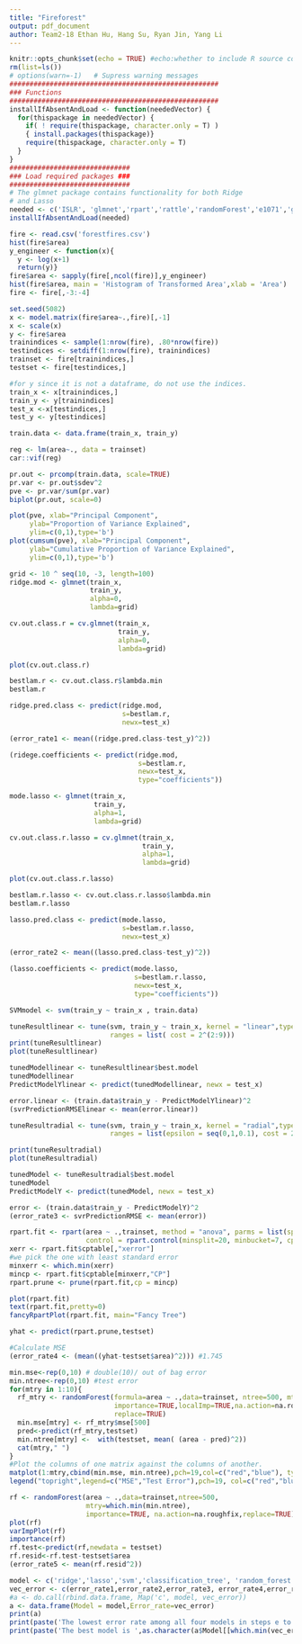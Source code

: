 ---
title: "Fireforest"
output: pdf_document
author: Team2-18 Ethan Hu, Hang Su, Ryan Jin, Yang Li
---

```{r setup, include=FALSE}
knitr::opts_chunk$set(echo = TRUE) #echo:whether to include R source code in the output file
rm(list=ls())
# options(warn=-1)   # Supress warning messages
####################################################
### Functions
####################################################
installIfAbsentAndLoad <- function(neededVector) {
  for(thispackage in neededVector) {
    if( ! require(thispackage, character.only = T) )
    { install.packages(thispackage)}
    require(thispackage, character.only = T)
  }
}
##############################
### Load required packages ###
##############################
# The glmnet package contains functionality for both Ridge
# and Lasso
needed <- c('ISLR', 'glmnet','rpart','rattle','randomForest','e1071','gbm','tidyverse', 'cluster','factoextra','gridExtra','ggplot2')  
installIfAbsentAndLoad(needed)
```
```{r load data and pretreat it, echo=TRUE}
fire <- read.csv('forestfires.csv')
hist(fire$area)
y_engineer <- function(x){
  y <- log(x+1)
  return(y)}
fire$area <- sapply(fire[,ncol(fire)],y_engineer)
hist(fire$area, main = 'Histogram of Transformed Area',xlab = 'Area')
fire <- fire[,-3:-4]
```
```{r data partition}
set.seed(5082)
x <- model.matrix(fire$area~.,fire)[,-1]
x <- scale(x)
y <- fire$area
trainindices <- sample(1:nrow(fire), .80*nrow(fire))
testindices <- setdiff(1:nrow(fire), trainindices)   
trainset <- fire[trainindices,]
testset <- fire[testindices,]

#for y since it is not a dataframe, do not use the indices.
train_x <- x[trainindices,]
train_y <- y[trainindices]
test_x <-x[testindices,]
test_y <- y[testindices]

train.data <- data.frame(train_x, train_y)

```
```{r VIF}
reg <- lm(area~., data = trainset)
car::vif(reg)
```

```{r Unsupervised Learning}
pr.out <- prcomp(train.data, scale=TRUE)
pr.var <- pr.out$sdev^2
pve <- pr.var/sum(pr.var)
biplot(pr.out, scale=0)

plot(pve, xlab="Principal Component", 
     ylab="Proportion of Variance Explained", 
     ylim=c(0,1),type='b')
plot(cumsum(pve), xlab="Principal Component", 
     ylab="Cumulative Proportion of Variance Explained", 
     ylim=c(0,1),type='b')
```

```{r Lasso Ridge}
grid <- 10 ^ seq(10, -3, length=100)
ridge.mod <- glmnet(train_x, 
                    train_y, 
                    alpha=0, 
                    lambda=grid)

cv.out.class.r = cv.glmnet(train_x, 
                           train_y,
                           alpha=0, 
                           lambda=grid)

plot(cv.out.class.r)

bestlam.r <- cv.out.class.r$lambda.min
bestlam.r

ridge.pred.class <- predict(ridge.mod, 
                            s=bestlam.r, 
                            newx=test_x)

(error_rate1 <- mean((ridge.pred.class-test_y)^2))

(ridege.coefficients <- predict(ridge.mod, 
                                s=bestlam.r, 
                                newx=test_x,
                                type="coefficients"))

mode.lasso <- glmnet(train_x, 
                     train_y, 
                     alpha=1, 
                     lambda=grid)

cv.out.class.r.lasso = cv.glmnet(train_x, 
                                 train_y,
                                 alpha=1, 
                                 lambda=grid)

plot(cv.out.class.r.lasso)

bestlam.r.lasso <- cv.out.class.r.lasso$lambda.min
bestlam.r.lasso

lasso.pred.class <- predict(mode.lasso, 
                            s=bestlam.r.lasso, 
                            newx=test_x)

(error_rate2 <- mean((lasso.pred.class-test_y)^2))

(lasso.coefficients <- predict(mode.lasso, 
                               s=bestlam.r.lasso, 
                               newx=test_x,
                               type="coefficients"))
```

```{r SVM, warning=FALSE}
SVMmodel <- svm(train_y ~ train_x , train.data)

tuneResultlinear <- tune(svm, train_y ~ train_x, kernel = "linear",type = "eps-regression",
                         ranges = list( cost = 2^(2:9)))
print(tuneResultlinear)
plot(tuneResultlinear)

tunedModellinear <- tuneResultlinear$best.model
tunedModellinear
PredictModelYlinear <- predict(tunedModellinear, newx = test_x)

error.linear <- (train.data$train_y - PredictModelYlinear)^2
(svrPredictionRMSElinear <- mean(error.linear))

tuneResultradial <- tune(svm, train_y ~ train_x, kernel = "radial",type = "eps-regression",
                         ranges = list(epsilon = seq(0,1,0.1), cost = 2^(2:9)))

print(tuneResultradial)
plot(tuneResultradial)

tunedModel <- tuneResultradial$best.model
tunedModel
PredictModelY <- predict(tunedModel, newx = test_x)

error <- (train.data$train_y - PredictModelY)^2
(error_rate3 <- svrPredictionRMSE <- mean(error))
```

```{r regression tree}
rpart.fit <- rpart(area ~ .,trainset, method = "anova", parms = list(split = "information"), 
                   control = rpart.control(minsplit=20, minbucket=7, cp=0.01))
xerr <- rpart.fit$cptable[,"xerror"]
#we pick the one with least standard error
minxerr <- which.min(xerr)
mincp <- rpart.fit$cptable[minxerr,"CP"]
rpart.prune <- prune(rpart.fit,cp = mincp)

plot(rpart.fit)
text(rpart.fit,pretty=0)
fancyRpartPlot(rpart.fit, main="Fancy Tree")

yhat <- predict(rpart.prune,testset)

#Calculate MSE
(error_rate4 <- (mean((yhat-testset$area)^2))) #1.745
```


```{r}
min.mse<-rep(0,10) # double(10)/ out of bag error
min.ntree<-rep(0,10) #test error
for(mtry in 1:10){
  rf_mtry <- randomForest(formula=area ~ .,data=trainset, ntree=500, mtry=mtry,
                          importance=TRUE,localImp=TRUE,na.action=na.roughfix,
                          replace=TRUE)
  min.mse[mtry] <- rf_mtry$mse[500]
  pred<-predict(rf_mtry,testset)
  min.ntree[mtry] <-  with(testset, mean( (area - pred)^2))
  cat(mtry," ")
}
#Plot the columns of one matrix against the columns of another.
matplot(1:mtry,cbind(min.mse, min.ntree),pch=19,col=c("red","blue"), type="b",ylab="mse",xlab = "Number of Predictors Considered at each split")
legend("topright",legend=c("MSE","Test Error"),pch=19, col=c("red","blue"))

rf <- randomForest(area ~ .,data=trainset,ntree=500,
                   mtry=which.min(min.ntree),
                   importance=TRUE, na.action=na.roughfix,replace=TRUE)
plot(rf)
varImpPlot(rf)
importance(rf)
rf.test<-predict(rf,newdata = testset)
rf.resid<-rf.test-testset$area
(error_rate5 <- mean(rf.resid^2))
```

```{r}
model <- c('ridge','lasso','svm','classification_tree', 'random_forest')
vec_error <- c(error_rate1,error_rate2,error_rate3, error_rate4,error_rate5)
#a <- do.call(rbind.data.frame, Map('c', model, vec_error))
a <- data.frame(Model = model,Error_rate=vec_error)
print(a)
print(paste('The lowest error rate among all four models in steps e to j is ',vec_error[which.min(vec_error)]))
print(paste('The best model is ',as.character(a$Model[[which.min(vec_error)]])))
```









































